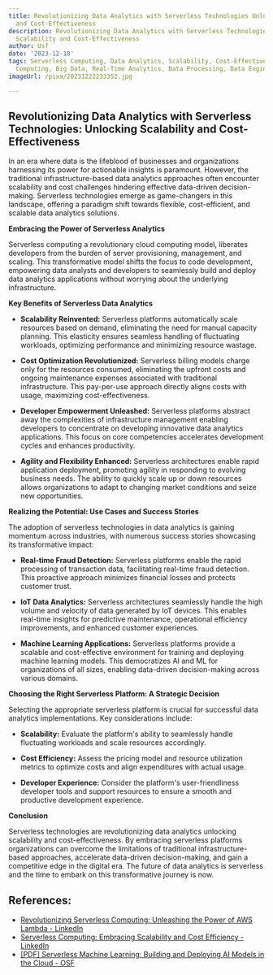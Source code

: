 ```yaml
---
title: Revolutionizing Data Analytics with Serverless Technologies Unlocking Scalability
  and Cost-Effectiveness
description: Revolutionizing Data Analytics with Serverless Technologies Unlocking
  Scalability and Cost-Effectiveness
author: Usf
date: '2023-12-18'
tags: Serverless Computing, Data Analytics, Scalability, Cost-Effectiveness, Cloud
  Computing, Big Data, Real-Time Analytics, Data Processing, Data Engineering
imageUrl: /pixa/20231222233352.jpg

---
```

## Revolutionizing  Data  Analytics with Serverless Technologies: Unlocking Scalability  and Cost-Effectiveness

In an era where data  is the lifeblood of businesses and organizations harnessing its power for actionable insights is paramount. However, the  traditional infrastructure-based data analytics  approaches often encounter scalability and cost challenges hindering  effective data-driven decision-making. Serverless technologies emerge as game-changers in this landscape, offering a paradigm shift towards flexible, cost-efficient, and scalable data analytics solutions.

**Embracing the Power of Serverless  Analytics**

Serverless computing a revolutionary cloud  computing model, liberates developers from  the burden of server provisioning, management, and scaling. This transformative model shifts the focus to code development, empowering data analysts and developers  to seamlessly build and deploy  data analytics  applications  without worrying about the underlying infrastructure.

**Key Benefits of Serverless Data Analytics**

-  **Scalability Reinvented:**  Serverless platforms automatically scale resources based on demand, eliminating the need for manual capacity planning. This elasticity ensures seamless handling  of fluctuating workloads,  optimizing performance and minimizing resource wastage.

- **Cost Optimization Revolutionized:** Serverless billing models charge only for the resources consumed, eliminating the upfront costs and ongoing maintenance  expenses associated with traditional infrastructure. This pay-per-use approach directly aligns costs with usage, maximizing cost-effectiveness.

- **Developer Empowerment Unleashed:** Serverless platforms abstract away the complexities of infrastructure management enabling developers to concentrate on developing innovative data analytics applications.  This focus on core competencies accelerates development cycles and enhances productivity.

- **Agility and Flexibility Enhanced:** Serverless  architectures enable rapid application deployment, promoting agility in responding to evolving business needs.  The ability to quickly scale up or down  resources allows organizations to adapt to changing market conditions and seize new opportunities.

**Realizing the Potential:  Use Cases and Success Stories**

The adoption of serverless technologies in  data  analytics is  gaining  momentum across industries, with numerous success stories showcasing its transformative impact:

- **Real-time Fraud Detection:** Serverless platforms enable the rapid processing of transaction data, facilitating real-time fraud detection. This proactive  approach minimizes financial losses and protects customer trust.

-  **IoT Data  Analytics:** Serverless  architectures seamlessly handle  the high volume and velocity  of data generated by  IoT devices. This enables real-time  insights for predictive maintenance, operational efficiency improvements, and enhanced customer  experiences.

- **Machine Learning Applications:**  Serverless platforms provide a  scalable and cost-effective environment for training and deploying machine learning models. This democratizes AI and  ML for organizations of all sizes, enabling data-driven decision-making across various domains.

**Choosing the Right Serverless Platform: A Strategic Decision**

Selecting the appropriate serverless  platform is crucial for successful data analytics implementations. Key considerations include:

- **Scalability:** Evaluate the platform's ability to seamlessly handle  fluctuating workloads and scale resources accordingly.

- **Cost Efficiency:** Assess the pricing model  and resource utilization metrics to optimize costs and align expenditures  with  actual usage.

- **Developer Experience:** Consider the platform's user-friendliness developer tools and support resources to ensure a smooth and productive development experience.

**Conclusion**

Serverless technologies  are revolutionizing data analytics unlocking scalability and cost-effectiveness. By embracing serverless platforms organizations can overcome the limitations of traditional infrastructure-based  approaches, accelerate data-driven decision-making, and gain a competitive edge in the digital era. The future of data analytics is serverless  and the  time to embark on this transformative journey is  now.

## References:
- [Revolutionizing Serverless Computing: Unleashing the Power of AWS Lambda - LinkedIn](https://www.linkedin.com/pulse/revolutionizing-serverless-computing-unleashing-power-lukong-ghislain)
- [Serverless Computing: Embracing Scalability and Cost Efficiency - LinkedIn](https://www.linkedin.com/pulse/serverless-computing-embracing-scalability-cost-efficiency-onviqa)
- [[PDF] Serverless Machine Learning: Building and Deploying AI Models in the Cloud - OSF](https://osf.io/s2u6y/download)
